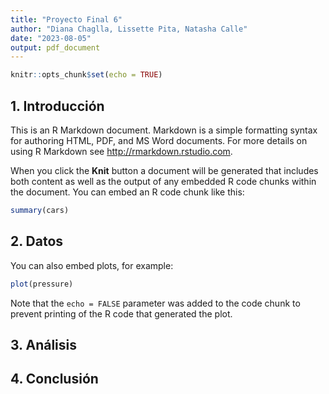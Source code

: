 ```yaml
---
title: "Proyecto Final 6"
author: "Diana Chaglla, Lissette Pita, Natasha Calle"
date: "2023-08-05"
output: pdf_document
---
```


```r
knitr::opts_chunk$set(echo = TRUE)
```

## 1. Introducción

This is an R Markdown document. Markdown is a simple formatting syntax for authoring HTML, PDF, and MS Word documents. For more details on using R Markdown see <http://rmarkdown.rstudio.com>.

When you click the **Knit** button a document will be generated that includes both content as well as the output of any embedded R code chunks within the document. You can embed an R code chunk like this:

```r
summary(cars)
```

## 2. Datos

You can also embed plots, for example:

```r
plot(pressure)
```

Note that the `echo = FALSE` parameter was added to the code chunk to prevent printing of the R code that generated the plot.

## 3. Análisis

## 4. Conclusión
